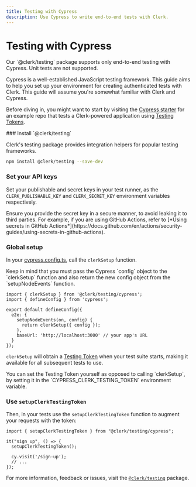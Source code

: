 ```yaml
---
title: Testing with Cypress
description: Use Cypress to write end-to-end tests with Clerk.
---
```


# Testing with Cypress

<Callout type="info">
  Our `@clerk/testing` package supports only end-to-end testing with Cypress. Unit tests are not supported.
</Callout>

Cypress is a well-established JavaScript testing framework. This guide aims to help you set up your environment for creating authenticated tests with Clerk. This guide will assume you're somewhat familiar with Clerk and Cypress.

Before diving in, you might want to start by visiting the [Cypress starter](https://github.com/clerk/example-cypress-nextjs) for an example repo that tests a Clerk-powered application using [Testing Tokens](/docs/testing/overview#testing-tokens).

<Steps>
### Install `@clerk/testing`

Clerk's testing package provides integration helpers for popular testing frameworks.

```bash filename="terminal"
npm install @clerk/testing --save-dev
```

### Set your API keys

Set your publishable and secret keys in your test runner, as the `CLERK_PUBLISHABLE_KEY` and `CLERK_SECRET_KEY` environment variables respectively.

<Callout type="warning">
  Ensure you provide the secret key in a secure manner, to avoid leaking it to third parties. For example, if you are using GitHub Actions, refer to [*Using secrets in GitHub Actions*](https://docs.github.com/en/actions/security-guides/using-secrets-in-github-actions).
</Callout>

### Global setup

In your [cypress.config.ts](https://docs.cypress.io/guides/references/configuration), call the `clerkSetup` function.

<Callout type="info">
    Keep in mind that you must pass the Cypress `config` object to the `clerkSetup` function and also return the new config object from the `setupNodeEvents` function.
</Callout>

```tsx filename="cypress.config.ts"
import { clerkSetup } from '@clerk/testing/cypress';
import { defineConfig } from 'cypress';

export default defineConfig({
  e2e: {
    setupNodeEvents(on, config) {
      return clerkSetup({ config });
    },
    baseUrl: 'http://localhost:3000' // your app's URL
  }
});
```

`clerkSetup` will obtain a [Testing Token](/docs/testing/overview#testing-tokens) when your test suite starts, making it available for all subsequent tests to use.

<Callout type="info">
  You can set the Testing Token yourself as opposed to calling `clerkSetup`, by
  setting it in the `CYPRESS_CLERK_TESTING_TOKEN` environment variable.
</Callout>

### Use `setupClerkTestingToken`

Then, in your tests use the `setupClerkTestingToken` function to augment your requests with the token:

```tsx filename="my-test.cy.ts"
import { setupClerkTestingToken } from "@clerk/testing/cypress";

it("sign up", () => {
  setupClerkTestingToken();

  cy.visit('/sign-up');
  // ...
});
```

</Steps>

For more information, feedback or issues, visit the [`@clerk/testing`](https://github.com/clerk/javascript/tree/main/packages/testing) package.
